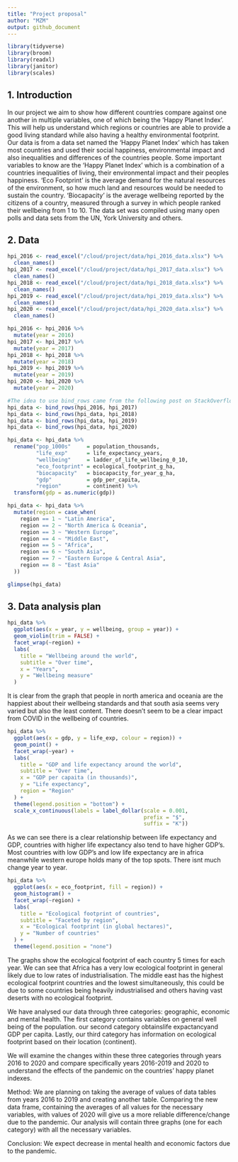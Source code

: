 ```yaml
---
title: "Project proposal"
author: "MZM"
output: github_document
---
```


```r
library(tidyverse)
library(broom)
library(readxl)
library(janitor)
library(scales)
```


## 1. Introduction

In our project we aim to show how different countries compare against one another in multiple variables, one of which being the 'Happy Planet Index'. This will help us understand which regions or countries are able to provide a good living standard while also having a healthy environmental footprint. Our data is from a data set named the 'Happy Planet Index' which has taken most countries and used their social happiness, environmental impact and also inequalities and differences of the countries people. Some important variables to know are the 'Happy Planet Index' which is a combination of a countries inequalities of living, their environmental impact and their peoples happiness. 'Eco Footprint' is the average demand for the natural resources of the environment, so how much land and resources would be needed to sustain the country. 'Biocapacity' is the average wellbeing reported by the citizens of a country, measured through a survey in which people ranked their wellbeing from 1 to 10. The data set was compiled using many open polls and data sets from the UN, York University and others.

## 2. Data

```r
hpi_2016 <- read_excel("/cloud/project/data/hpi_2016_data.xlsx") %>% 
  clean_names()
hpi_2017 <- read_excel("/cloud/project/data/hpi_2017_data.xlsx") %>% 
  clean_names()
hpi_2018 <- read_excel("/cloud/project/data/hpi_2018_data.xlsx") %>% 
  clean_names()
hpi_2019 <- read_excel("/cloud/project/data/hpi_2019_data.xlsx") %>% 
  clean_names()
hpi_2020 <- read_excel("/cloud/project/data/hpi_2020_data.xlsx") %>% 
  clean_names()

```

```r
hpi_2016 <- hpi_2016 %>%
  mutate(year = 2016)
hpi_2017 <- hpi_2017 %>%
  mutate(year = 2017)
hpi_2018 <- hpi_2018 %>%
  mutate(year = 2018)
hpi_2019 <- hpi_2019 %>%
  mutate(year = 2019)
hpi_2020 <- hpi_2020 %>%
  mutate(year = 2020)

#The idea to use bind_rows came from the following post on StackOverflow: https://stackoverflow.com/questions/48444790/tidydata-combining-two-dataset-from-different-years-r-to-make-a-tidy-data-se
hpi_data <- bind_rows(hpi_2016, hpi_2017)
hpi_data <- bind_rows(hpi_data, hpi_2018)
hpi_data <- bind_rows(hpi_data, hpi_2019)
hpi_data <- bind_rows(hpi_data, hpi_2020)

hpi_data <- hpi_data %>%
  rename("pop_1000s"     = population_thousands,
         "life_exp"      = life_expectancy_years,
         "wellbeing"     = ladder_of_life_wellbeing_0_10,
         "eco_footprint" = ecological_footprint_g_ha,
         "biocapacity"   = biocapacity_for_year_g_ha,
         "gdp"           = gdp_per_capita,
         "region"        = continent) %>%
  transform(gdp = as.numeric(gdp))

hpi_data <- hpi_data %>%
  mutate(region = case_when(
    region == 1 ~ "Latin America",
    region == 2 ~ "North America & Oceania",
    region == 3 ~ "Western Europe",
    region == 4 ~ "Middle East",
    region == 5 ~ "Africa",
    region == 6 ~ "South Asia",
    region == 7 ~ "Eastern Europe & Central Asia",
    region == 8 ~ "East Asia"
  ))
```

```r
glimpse(hpi_data)
```
## 3. Data analysis plan
```r
hpi_data %>%
  ggplot(aes(x = year, y = wellbeing, group = year)) +
  geom_violin(trim = FALSE) +
  facet_wrap(~region) +
  labs(
    title = "Wellbeing around the world",
    subtitle = "Over time",
    x = "Years",
    y = "Wellbeing measure"
  )
```
It is clear from the graph that people in north america and oceania are the happiest about their wellbeing standards and that south asia seems very varied but also the least content. There doesn't seem to be a clear impact from COVID in the wellbeing of countries.

```r
hpi_data %>%
  ggplot(aes(x = gdp, y = life_exp, colour = region)) +
  geom_point() +
  facet_wrap(~year) +
  labs(
    title = "GDP and life expectancy around the world",
    subtitle = "Over time",
    x = "GDP per capaita (in thousands)",
    y = "Life expectancy",
    region = "Region"
  ) +
  theme(legend.position = "bottom") +
  scale_x_continuous(labels = label_dollar(scale = 0.001,
                                           prefix = "$",
                                           suffix = "K"))
```
As we can see there is a clear relationship between life expectancy and GDP, countries with higher life expectancy also tend to have higher GDP's. Most countries with low GDP's and low life expectancy are in africa meanwhile western europe holds many of the top spots. There isnt much change year to year.
```r
hpi_data %>%
  ggplot(aes(x = eco_footprint, fill = region)) +
  geom_histogram() +
  facet_wrap(~region) +
  labs(
    title = "Ecological footprint of countries",
    subtitle = "Faceted by region",
    x = "Ecological footprint (in global hectares)",
    y = "Number of countries"
  ) +
  theme(legend.position = "none")
```
The graphs show the ecological footprint of each country 5 times for each year. We can see that Africa has a very low ecological footprint in general likely due to low rates of industrialisation. The middle east has the highest ecological footprint countries and the lowest simultaneously, this could be due to some countries being heavily industrialised and others having vast deserts with no ecological footprint.

We have analysed our data through three categories: geographic, economic and mental health. The first category contains variables on general well being of the population. our second category obtainslife expactancyand GDP per capita. Lastly, our third category has information on ecological footprint based on their location (continent).

We will examine the changes within these three categories through years 2016 to 2020 and compare specifically years 2016-2019 and 2020 to understand the effects of the pandemic on the countries' happy planet indexes.

Method: We are planning on taking the average of values of data tables from years 2016 to 2019 and creating another table. Comparing the new data frame, containing the averages of all values for the necessary variables, with values of 2020 will give us a more reliable difference/change due to the pandemic. Our analysis will contain three graphs (one for each category) with all the necessary variables.

Conclusion: We expect decrease in mental health and economic factors due to the pandemic.
